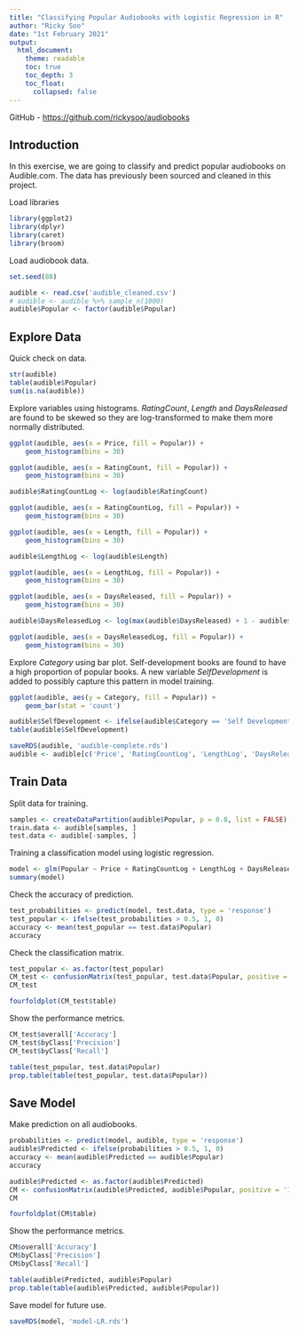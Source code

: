 ---
title: "Classifying Popular Audiobooks with Logistic Regression in R"
author: "Ricky Soo"
date: "1st February 2021"
output:
  html_document:
    theme: readable
    toc: true
    toc_depth: 3
    toc_float:
      collapsed: false
---

GitHub - <a href="https://github.com/rickysoo/audiobooks" target="_blank">https://github.com/rickysoo/audiobooks</a>

## Introduction

In this exercise, we are going to classify and predict popular audiobooks on Audible.com. The data has previously been sourced and cleaned in this project.

Load libraries

```{r}
library(ggplot2)
library(dplyr)
library(caret)
library(broom)
```

Load audiobook data.

```{r}
set.seed(88)

audible <- read.csv('audible_cleaned.csv')
# audible <- audible %>% sample_n(1000)
audible$Popular <- factor(audible$Popular)
```

## Explore Data

Quick check on data.

```{r}
str(audible)
table(audible$Popular)
sum(is.na(audible))
```
Explore variables using histograms. *RatingCount*, *Length* and *DaysReleased* are found to be skewed so they are log-transformed to make them more normally distributed.

```{r}
ggplot(audible, aes(x = Price, fill = Popular)) +
    geom_histogram(bins = 30)
```


```{r}
ggplot(audible, aes(x = RatingCount, fill = Popular)) +
    geom_histogram(bins = 30)
```


```{r}
audible$RatingCountLog <- log(audible$RatingCount)

ggplot(audible, aes(x = RatingCountLog, fill = Popular)) +
    geom_histogram(bins = 30)
```

```{r}
ggplot(audible, aes(x = Length, fill = Popular)) +
    geom_histogram(bins = 30)
```

```{r}
audible$LengthLog <- log(audible$Length)

ggplot(audible, aes(x = LengthLog, fill = Popular)) +
    geom_histogram(bins = 30)
```

```{r}
ggplot(audible, aes(x = DaysReleased, fill = Popular)) +
    geom_histogram(bins = 30)
```

```{r}
audible$DaysReleasedLog <- log(max(audible$DaysReleased) + 1 - audible$DaysReleased)

ggplot(audible, aes(x = DaysReleasedLog, fill = Popular)) +
    geom_histogram(bins = 30)
```

Explore *Category* using bar plot. Self-development books are found to have a high proportion of popular books. A new variable *SelfDevelopment* is added to possibly capture this pattern in model training.

```{r}
ggplot(audible, aes(y = Category, fill = Popular)) +
    geom_bar(stat = 'count')
```

```{r}
audible$SelfDevelopment <- ifelse(audible$Category == 'Self Development', 1, 0)
table(audible$SelfDevelopment)
```

```{r}
saveRDS(audible, 'audible-complete.rds')
audible <- audible[c('Price', 'RatingCountLog', 'LengthLog', 'DaysReleasedLog', 'SelfDevelopment', 'Popular')]
```

## Train Data

Split data for training.

```{r}
samples <- createDataPartition(audible$Popular, p = 0.8, list = FALSE)
train.data <- audible[samples, ]
test.data <- audible[-samples, ]
```

Training a classification model using logistic regression.

```{r}
model <- glm(Popular ~ Price + RatingCountLog + LengthLog + DaysReleasedLog + SelfDevelopment, data = train.data, family = binomial)
summary(model)
```
Check the accuracy of prediction.

```{r}
test_probabilities <- predict(model, test.data, type = 'response')
test_popular <- ifelse(test_probabilities > 0.5, 1, 0)
accuracy <- mean(test_popular == test.data$Popular)
accuracy
```
Check the classification matrix.

```{r}
test_popular <- as.factor(test_popular)
CM_test <- confusionMatrix(test_popular, test.data$Popular, positive = '1')
CM_test
```
```{r}
fourfoldplot(CM_test$table)
```

Show the performance metrics.

```{r}
CM_test$overall['Accuracy']
CM_test$byClass['Precision']
CM_test$byClass['Recall']
```

```{r}
table(test_popular, test.data$Popular)
prop.table(table(test_popular, test.data$Popular))
```

## Save Model

Make prediction on all audiobooks.

```{r}
probabilities <- predict(model, audible, type = 'response')
audible$Predicted <- ifelse(probabilities > 0.5, 1, 0)
accuracy <- mean(audible$Predicted == audible$Popular)
accuracy
```
```{r}
audible$Predicted <- as.factor(audible$Predicted)
CM <- confusionMatrix(audible$Predicted, audible$Popular, positive = '1')
CM
```

```{r}
fourfoldplot(CM$table)
```
Show the performance metrics.

```{r}
CM$overall['Accuracy']
CM$byClass['Precision']
CM$byClass['Recall']
```

```{r}
table(audible$Predicted, audible$Popular)
prop.table(table(audible$Predicted, audible$Popular))
```
Save model for future use.

```{r}
saveRDS(model, 'model-LR.rds')
```
